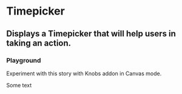 

<Meta title="Timepicker" component={SCTimepicker} />

# Timepicker

## Displays a Timepicker that will help users in taking an action.

<Preview withToolbar>
    <Story name="Basic">
        <div className="flex w-64">
            <SCTimepicker />
        </div>
    </Story>
</Preview>

<Props of={SCTimepicker} />

### Playground

Experiment with this story with Knobs addon in Canvas mode.

<Story name="Playground" decorators={[withKnobs]}>
    <div className="flex flex-col">
        <SCTimepicker
            value={number('value', 1000)}
            minuteStep={select('minuteStep', [1, 5, 10, 15, 20, 30], 10)}
            hourStart={number('hourStart', 6, { min: 0, max: 23 })}
            hourEnd={number('hourEnd', 22, { min: 0, max: 23 })}
        />
        <div className="mt-4">Some text</div>
    </div>
    
</Story>

